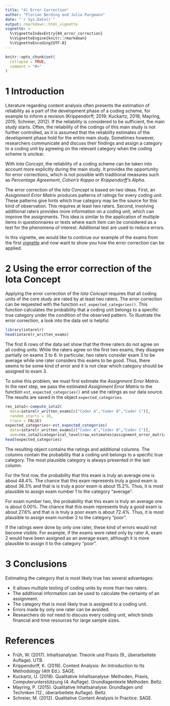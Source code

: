 ```yaml
---
title: "4) Error Correction"
author: "Florian Berding and Julia Pargmann"
date: "`r Sys.Date()`"
output: rmarkdown::html_vignette
vignette: >
  %\VignetteIndexEntry{04_error_correction}
  %\VignetteEngine{knitr::rmarkdown}
  %\VignetteEncoding{UTF-8}
---
```


```r
knitr::opts_chunk$set(
  collapse = TRUE,
  comment = "#>"
)
```
# 1 Introduction
Literature regarding content analysis often presents the estimation of reliability  as
a part of the development phase of a coding scheme, for example to inform a revision (Krippendorff, 2019; 
Kuckartz, 2018; Mayring, 2015; Schreier, 2012). If the reliability is 
considered to be sufficient, the main study starts. Often, the reliability of the codings
of this main study is not further controlled, as it is assumed that the reliability estimates
of the development phase hold for the entire main study. Sometimes however, researchers
communicate and discuss their findings and assign a category to a coding unit by 
agreeing on the relevant category when the coding scheme is unclear.

With *Iota Concept*, the reliability of a coding scheme can be taken 
into account more explicitly during the main study. It provides the opportunity 
for error corrections, which is not possible with traditional measures 
such as *Percentage Agreement*, *Cohen's Kappa* or *Krippendorff's Alpha*.  

The error correction of the *Iota Concept* is based on two ideas. First, an
*Assignment Error Matrix* produces patterns of ratings for every coding unit.
These patterns give hints which true category may be the source for this 
kind of observation. This requires at least two raters. Second, involving additional
raters provides more information on a coding unit, which can improve the assignments.
This idea is similar to the application of multiple items in questionnaires or tests 
where each item can be considered as a test for the phenomena of interest. Additional
test are used to reduce errors.

In this vignette, we would like to continue our example of the exams from 
the first [vignette](iotarelr.html) and now want to show you how the error 
correction can be applied.

# 2 Using the error correction of the Iota Concept
Applying the error correction of the *Iota Concept* requires that all coding units
of the core study are rated by at least two raters. The error correction can
be requested with the function `est_expected_categories()`. This function 
calculates the probability that a coding unit belongs to a specific true
category under the condition of the observed pattern. To illustrate the error 
correction, a look into the data set is helpful.

```r
library(iotarelr)
head(iotarelr_written_exams)
```
The first 6 rows of the data set show that the three raters do not agree on all
coding units. While the raters agree on the first two exams, they disagree partially
on exams 3 to 6. In particular, two raters consider exam 3 to be average
while one rater considers this exams to be good. Thus, there seems to be some
kind of error and it is not clear which category should be assigned to exam 3.

To solve this problem, we must first estimate the *Assignment Error Matrix*. In 
the next step, we pass the estimated *Assignment Error Matrix* to the function
`est_expected_categories()` and use the ratings as our data source. The results
are saved in the object `expected_categories`.

```r
res_iota2<-compute_iota2(
  data=iotarelr_written_exams[c("Coder A","Coder B","Coder C")],
  random_starts = 10,
  trace = FALSE)
expected_categories<-est_expected_categories(
  data=iotarelr_written_exams[c("Coder A","Coder B","Coder C")],
  aem=res_iota2$categorical_level$raw_estimates$assignment_error_matrix)
head(expected_categories)

```
The resulting object contains the ratings and additional columns. The columns
contain the probability that a coding unit belongs to a specific true category.
The most plausible category is always presented in the last column.

For the first row, the probability that this exam is truly an average one is about
48.4%. The chance that this exam represents truly a good exam is about 36.3% and
that is is truly a poor exam is about 15.2%. Thus, it is
most plausible to assign exam number 1 to the category "average".

For exam number two, the probability that this exam is truly an average one is about 
0.00%. The chance that this exam represents truly a good exam is about 27.6% and
that is is truly a poor exam is about 72.4%. Thus, it is
most plausible to assign exam number 2 to the category "poor". 
 
If the ratings were done by only one rater, these kind of errors would not become
visible. For example, if the exams were rated only by rater A, exam 2 would have been assigned as an average exam, although it is more plausible to assign it to the category "poor". 

# 3 Conclusions
Estimating the category that is most likely true has several advantages:

- It allows multiple testing of coding units by more than two raters. 
- The additional information can be used to calculate the certainty of an
assignment.
- The category that is most likely true is assigned to a coding unit.
- Errors made by only one rater can be avoided.
- Researchers do not need to discuss every coding unit, which 
binds financial and time resources for large sample sizes.

# References
- Früh, W. (2017). Inhaltsanalyse: Theorie und Praxis (9., überarbeitete Auflage). UTB.
- Krippendorff, K. (2019). Content Analysis: An Introduction to Its Methodology 
(4th Ed.). SAGE. 
- Kuckartz, U. (2018). Qualitative Inhaltsanalyse: Methoden, Praxis, 
Computerunterstützung (4. Auflage). Grundlagentexte Methoden. Beltz.
- Mayring, P. (2015). Qualitative Inhaltsanalyse: Grundlagen und Techniken 
(12., überarbeitete Auflage). Beltz.
- Schreier, M. (2012). Qualitative Content Analysis in Practice. SAGE. 

